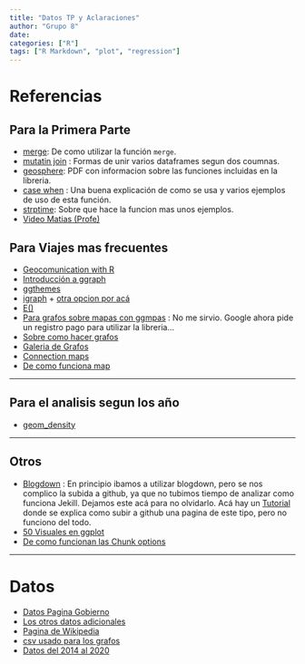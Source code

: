 ```yaml
---
title: "Datos TP y Aclaraciones"
author: "Grupo 8"
date: 
categories: ["R"]
tags: ["R Markdown", "plot", "regression"]
---
```


<style type="text/css">
.title {
  display: none;
}

#getting-started img {
  margin-right: 10px;
}

</style>


# Referencias

## Para la Primera Parte

* [merge](https://r-coder.com/funcion-merge-r/): De como utilizar la función `merge`.
* [mutatin join](https://dplyr.tidyverse.org/reference/mutate-joins.html) : Formas de unir varios dataframes segun dos coumnas.
* [geosphere](https://cran.r-project.org/web/packages/geosphere/geosphere.pdf): 
PDF con informacion sobre las funciones incluidas en la libreria.
* [case when](https://www.sharpsightlabs.com/blog/case-when-r/) : Una buena explicación de como se usa y varios ejemplos de uso de esta función.
* [strptime](https://statisticsglobe.com/strptime-strftime-r-example): Sobre que hace la funcion mas unos ejemplos.
* [Video Matias (Profe)](https://www.youtube.com/watch?v=TeYHHR4wNPI)

## Para Viajes mas frecuentes

* [Geocomunication with R](https://geocompr.robinlovelace.net/index.html)
* [Introducción a ggraph](https://www.data-imaginist.com/2017/ggraph-introduction-layouts/)
* [ggthemes](https://yutannihilation.github.io/allYourFigureAreBelongToUs/ggthemes/)
* [igraph](https://igraph.org/r/) + [otra opcion por acá](https://rstudio-pubs-static.s3.amazonaws.com/74248_3bd99f966ed94a91b36d39d8f21e3dc3.html)
* [E()](https://rdrr.io/cran/igraph/man/E.html)
* [Para grafos sobre mapas con ggmpas](https://www.datanalytics.com/2015/05/18/grafos-sobre-mapas/) : No me sirvio. Google ahora pide un registro pago para utilizar la libreria... 
* [Sobre como hacer grafos](https://rpubs.com/Karenrojas/grafos)
* [Galeria de Grafos](https://www.r-graph-gallery.com/248-igraph-plotting-parameters.html)
* [Connection maps](https://www.r-graph-gallery.com/how-to-draw-connecting-routes-on-map-with-r-and-great-circles.html)
* [De como funciona map](https://eriqande.github.io/rep-res-web/lectures/making-maps-with-R.html)

----------

## Para el analisis segun los año
* [geom_density](http://www.sthda.com/english/wiki/ggplot2-density-plot-quick-start-guide-r-software-and-data-visualization)

----------

## Otros
* [Blogdown](https://bookdown.org/yihui/blogdown/) : En principio ibamos a utilizar 
blogdown, pero se nos complico la subida a github, ya que no tubimos tiempo de analizar como funciona Jekill. Dejamos este acá para no olvidarlo.  Acá  hay un [Tutorial](https://www.caitlincasar.com/post/blogdown/) donde se explica como subir a github una pagina de este tipo, pero no funciono del todo.
* [50 Visuales en ggplot](http://r-statistics.co/Top50-Ggplot2-Visualizations-MasterList-R-Code.html)
* [De como funcionan las Chunk options](https://yihui.org/knitr/options/)

----------

# Datos 
* [Datos Pagina Gobierno](./202109-informe-misisterio.csv)
* [Los otros datos adicionales](./sna_abril_2021_fixed_encoding.csv)
* [Pagina de Wikipedia](https://en.wikipedia.org/wiki/List_of_airports_in_Argentina)
* [csv usado para los grafos](./csv/vuelos_2021.csv)
* [Datos del 2014 al 2020](https://drive.google.com/file/d/1Ggj_c25Cvv5ZOdofC6P2BKuKz2DTL33W/view?usp=sharing)